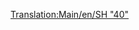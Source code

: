 [[Translation:Main/en/SH "40"]]{{en/-}}{{Template:Trains
|Image=[[File:en/Sh40.png]]
|Cost<!--Koszt-->=£35,156 ($70.312)
|Speed<!--Prędkość-->=177 km/h (110 mph)
|Weight<!--Waga-->=82 t
|Power<!--Moc-->=5,000 hp (3.728 kW)
|Annual<!--Utrzymanie Roczne-->=£2,882 ($5.764)
|Designed<!--Zaprojektowany-->=1973
|Lifespan<!--Długość życia-->=23
|Capacity<!--Pojemność-->=N/A
|Description<!--Opis-->=
|Real-life=[http://www.wikipedia.org/wiki/British Rail Class 87 British Rail Class 87]
}}
